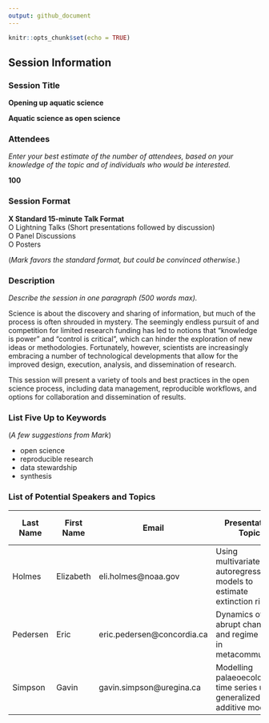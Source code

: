 ```yaml
---
output: github_document
---
```


```r
knitr::opts_chunk$set(echo = TRUE)
```

## Session Information

### Session Title

__Opening up aquatic science__

__Aquatic science as open science__


### Attendees 

_Enter your best estimate of the number of attendees, based on your knowledge of the topic and of individuals who would be interested._

__100__


### Session Format

__X Standard 15-minute Talk Format__  
O Lightning Talks (Short presentations followed by discussion)  
O Panel Discussions  
O Posters  

(_Mark favors the standard format, but could be convinced otherwise._)


### Description 

_Describe the session in one paragraph (500 words max)._

Science is about the discovery and sharing of information, but much of the process is often shrouded in mystery. The seemingly endless pursuit of and competition for limited research funding has led to notions that "knowledge is power" and "control is critical", which can hinder the exploration of new ideas or methodologies. Fortunately, however, scientists are increasingly embracing a number of technological developments that allow for the improved design, execution, analysis, and dissemination of research. 

This session will present a variety of tools and best practices in the open science process, including data management, reproducible workflows, and options for collaboration and dissemination of results.


### List Five Up to Keywords

(_A few suggestions from Mark_)

* open science
* reproducible research
* data stewardship
* synthesis


### List of Potential Speakers and Topics 


| Last Name | First Name | Email | Presentation Topic | Tentative Title | Speaker invited? | Speaker tentatively confirmed? |
|-----------|------------|-------|--------------------|-----------------|:----------------:|:------------------------------:|
| Holmes | Elizabeth | eli.holmes@noaa.gov | Using multivariate autoregressive models to estimate extinction risks | [tentative title] | N | N |
| Pedersen | Eric | eric.pedersen@concordia.ca | Dynamics of abrupt change and regime shifts in metacommunities | [tentative title] | N | N |
| Simpson | Gavin | gavin.simpson@uregina.ca | Modelling palaeoecological time series using generalized additive models | [tentative title] | N | N |

